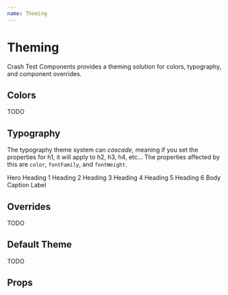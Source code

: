 ```yaml
---
name: Theming
---
```




# Theming

Crash Test Components provides a theming solution for colors, typography, and component overrides.

## Colors

TODO

## Typography

The typography theme system can *cascade*, meaning if you set the properties for h1, it will apply to h2, h3, h4, etc... The properties affected by this are `color`, `fontFamily`, and `fontWeight`.

<Playground>
    <ThemeProvider theme={createTheme({
      typography: {
        hero: {
          fontFamily: '"Courier", monospace'
        },
        h2: {
          fontFamily: '"Times New Roman", Times, serif'
        }
      }
    })}>
      <div style={{ padding: 50 }}>
        <Heading type={EHeadingType.HERO}>Hero</Heading>
        <Heading type={EHeadingType.H1}>Heading 1</Heading>
        <Heading type={EHeadingType.H2}>Heading 2</Heading>
        <Heading type={EHeadingType.H3}>Heading 3</Heading>
        <Heading type={EHeadingType.H4}>Heading 4</Heading>
        <Heading type={EHeadingType.H5}>Heading 5</Heading>
        <Heading type={EHeadingType.H6}>Heading 6</Heading>
        <Text type={ETextType.Body}>Body</Text>
        <Text type={ETextType.Caption}>Caption</Text>
        <Text type={ETextType.Label}>Label</Text>
      </div>
    </ThemeProvider>
</Playground>

## Overrides

TODO

## Default Theme

TODO

## Props

<PropsTable of={ThemeProvider}/>